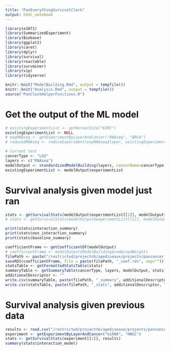 ```yaml
---
title: "PanEverythingSurvivalClock"
output: html_notebook
---
```


```r
library(e1071) 
library(SummarizedExperiment)
library(Biobase)
library(ggplot2)
library(caret)
library(dplyr)
library(survival)
library(reactable)
library(survminer)
library(vip)
library(tidyverse)

knitr::knit("ModelBuilding.Rmd", output = tempfile())
knitr::knit("Analysis.Rmd", output = tempfile())
source("PanClockHelperFunctions.R")
```

# Get the output of the ML model
```r
# existingExperimentList <- getNormalSize("KIRC")
existingExperimentList <- NULL
# expRNAseq <- getExperimentByLayerAndCancer("RNAseq", "BRCA")
# reducedRNAseq <- reduceExperiment(expRNAseq$layer, existingExperimentList$RNAseq_Normal)

# Current test
cancerType <- "LGG"
layers <- c("RNAseq")
modelOutput <- standardizedModelBuilding(layers, cancerName=cancerType, methodNames=c("ridge"), splitSize=1, seed=43, existingExperimentsList=existingExperimentList, iterationCount=1, applyBiasCorrection=FALSE, combiningNormal=FALSE)
existingExperimentList <- modelOutput$experimentList
```

# Survival analysis given model just ran
```r
stats <- getSurvivalStats(modelOutput$experimentList[[1]], modelOutput$ModelBuilding$predicted, applyBiasCorrection=FALSE, covariates_to_include=c("race"))
# stats <- getSurvivalStats(modelOutput$experimentList[[1]], modelOutput$ModelBuilding$predicted, applyBiasCorrection=TRUE)

print(stats$interaction_summary)
print(stats$non_interaction_summary)
print(stats$baseline_summary)

coefficientFrame <- getCoefficientDF(modelOutput)
# coefficientFrame <- modelOutput$ModelBuilding$combinedWeights
filePath <- paste("/restricted/projectnb/agedisease/projects/pancancer_aging_clocks/results/CoefficientFrames/", cancerType, "/RNAseq", cancerType, sep="")
saveRDS(coefficientFrame, file = paste(filePath, "_coef.rds", sep=""))
statsTable <- getFormattedStatsTable(stats)
summaryTable <- getSummaryTable(cancerType, layers, modelOutput, stats)
additionalDescriptor <- ""
write.csv(summaryTable, paste(filePath, "_summary", additionalDescriptor, ".csv", sep=""), row.names = FALSE)
write.csv(statsTable, paste(filePath, "_stats", additionalDescriptor, ".csv", sep=""), row.names = FALSE)
```

# Survival analysis given previous data
```r
results <- read.csv("/restricted/projectnb/agedisease/projects/pancancer_aging_clocks/results/ElasticNet_HNSC_HPV_Negative/ElasticNetRNAseqCompleteSet.csv")
experiment <- getExperimentByLayerAndCancer("miRNA", "HNSC")
stats <- getSurvivalStats(experiment[[1]], results)
summary(stats$interaction_model)
```
